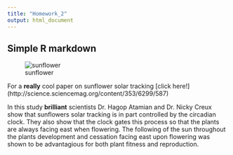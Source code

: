 ```yaml
---
title: "Homework_2"
output: html_document
---
```


## Simple R markdown

![sunflower](https://simple.wikipedia.org/wiki/Sunflower#/media/File:A_sunflower.jpg)

For a **really** cool paper on sunflower solar tracking [click here!] (http://science.sciencemag.org/content/353/6299/587)

In this study **brilliant** scientists Dr. Hagop Atamian and Dr. Nicky Creux show that sunflowers solar tracking is in part controlled by the circadian clock. They also show that the clock gates this process so that the plants are always facing east when flowering. The following of the sun throughout the plants development and cessation facing east upon flowering was shown to be advantagious for both plant fitness and reproduction. 
